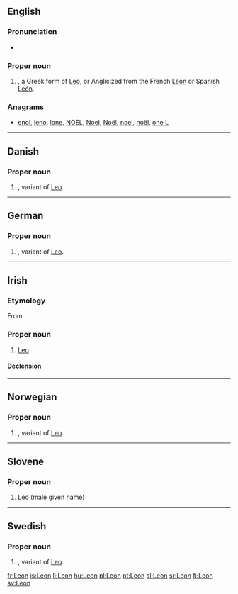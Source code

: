 {{also|leon|león|León|Léon}}
==English==

===Pronunciation===
* {{audio|en-us-leon.ogg|Audio (US)}}

===Proper noun===
{{en-proper noun}}

# {{given name|male|from=Latin}}, a Greek form of [[Leo]], or Anglicized from the French [[Léon]] or Spanish [[León]].

===Anagrams===
* [[enol#English|enol]], [[leno#English|leno]], [[lone#English|lone]], [[NOEL#English|NOEL]], [[Noel#English|Noel]], [[Noël#English|Noël]], [[noel#English|noel]], [[noël#English|noël]], [[one L#English|one L]]

----

==Danish==

===Proper noun===
{{infl|da|proper noun}}

# {{given name|male|lang=da}}, variant of [[Leo]].

----

==German==

===Proper noun===
{{infl|de|proper noun}}

# {{given name|male|lang=de}}, variant of [[Leo]].

----

==Irish==

===Etymology===
From {{etyl|la|ga}} {{term|leo|lang=la}}.

===Proper noun===
{{infl|ga|proper noun|g=m|head=An Leon}}

# {{constellation|astrology|lang=ga}} [[Leo]]

====Declension====
{{ga-noun-m1|L|eon|eoin}}

----

==Norwegian==

===Proper noun===
{{infl|no|proper noun}}

# {{given name|male|lang=no}}, variant of [[Leo]].

----

==Slovene==

===Proper noun===
{{infl|sl|proper noun}}

# [[Leo]] (male given name)

{{tbot entry|Slovene|Leo|2009|May|sl}}

----

==Swedish==

===Proper noun===
{{infl|sv|proper noun}}

# {{given name|male|lang=sv}}, variant of [[Leo]].

[[fr:Leon]]
[[is:Leon]]
[[li:Leon]]
[[hu:Leon]]
[[pl:Leon]]
[[pt:Leon]]
[[sl:Leon]]
[[sr:Leon]]
[[fi:Leon]]
[[sv:Leon]]